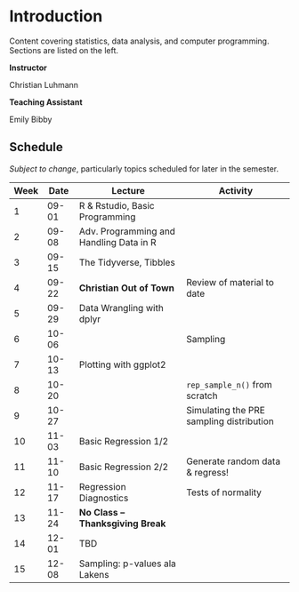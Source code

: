 # Introduction {.unnumbered}

Content covering statistics, data analysis, and computer programming.  Sections are listed on the left.


**Instructor**

Christian Luhmann

**Teaching Assistant**

Emily Bibby


## Schedule

_Subject to change_, particularly topics scheduled for later in the semester.

| Week | Date | Lecture | Activity |
|---|---|---|---|
| 1 | 09-01 | R & Rstudio, Basic Programming |  |
| 2 | 09-08 | Adv. Programming and Handling Data in R |  |
| 3 | 09-15 | The Tidyverse, Tibbles |  |
| 4 | 09-22 | **Christian Out of Town** | Review of material to date |
| 5 | 09-29 | Data Wrangling with dplyr |  |
| 6 | 10-06 |  | Sampling |
| 7 | 10-13 | Plotting with ggplot2 |  |
| 8 | 10-20 |  | `rep_sample_n()` from scratch |
| 9 | 10-27 |  | Simulating the PRE sampling distribution |
| 10 | 11-03 | Basic Regression 1/2 | |
| 11 | 11-10 | Basic Regression 2/2 | Generate random data & regress!  |
| 12 | 11-17 | Regression Diagnostics | Tests of normality |
| 13 | 11-24 | **No Class – Thanksgiving Break** | |
| 14 | 12-01 | TBD |  |
| 15 | 12-08 | Sampling: p-values ala Lakens |  |